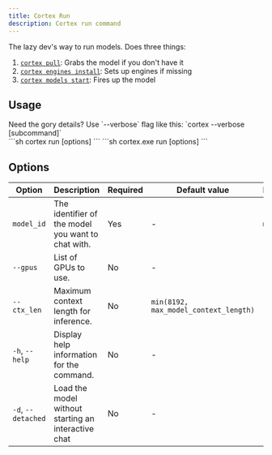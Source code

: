 ```yaml
---
title: Cortex Run
description: Cortex run command
---
```



The lazy dev's way to run models. Does three things:
1. [`cortex pull`](/docs/cli/models/): Grabs the model if you don't have it
2. [`cortex engines install`](/docs/cli/engines/): Sets up engines if missing
3. [`cortex models start`](/docs/cli/models/): Fires up the model

## Usage
<Aside>
Need the gory details? Use `--verbose` flag like this: `cortex --verbose [subcommand]`
</Aside>

<Tabs>
  <TabItem value="MacOs/Linux" label="MacOs/Linux">
  ```sh
  cortex run [options] <model_id>
  ```
  </TabItem>
  <TabItem value="Windows" label="Windows">
  ```sh
  cortex.exe run [options] <model_id>
  ```
  </TabItem>
</Tabs>

## Options

| Option                      | Description                                                                 | Required | Default value                                | Example                |
|-----------------------------|-----------------------------------------------------------------------------|----------|----------------------------------------------|------------------------|
| `model_id`                  | The identifier of the model you want to chat with.                          | Yes      | - | `mistral`       |
| `--gpus`                    | List of GPUs to use.                                                        | No       | -                                            | `[0,1]`           |
| `--ctx_len`                 | Maximum context length for inference.                                       | No       | `min(8192, max_model_context_length)`        | `1024`                 |
| `-h`, `--help`              | Display help information for the command.                                   | No       | -                                            | `-h`               |
| `-d`, `--detached`          | Load the model without starting an interactive chat                         | No       | -                                            | `-d`               |
